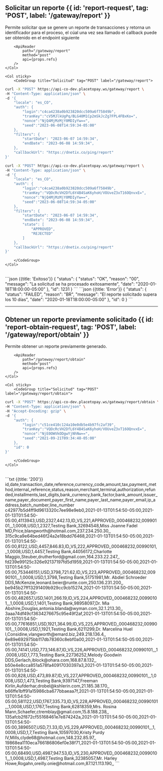 
## Solicitar un reporte {{ id: 'report-request', tag: 'POST', label: '/gateway/report' }}

<Row>
    <Col>
        Permite solicitar que se genere un reporte de transacciones y retorna un identificador para el proceso, el cúal una vez sea llamado el callback puede ser obtenido en el endpoint siguiente

        <ApiReader
            path="/gateway/report"
            method="post"
            api={props.refs}
        />
    </Col>

    <Col sticky>
        <CodeGroup title="Solicitud" tag="POST" label="/gateway/report">
```bash {{ title: 'Básico' }}
curl -X "POST" https://api-co-dev.placetopay.ws/gateway/report \
-H "Content-Type: application/json" \
-d '{
    "locale": "es_CO",
    "auth": {
        "login":"c4ca4238a0b923820dcc509a6f75849b",
        "tranKey":"cV5MJlkUgPq/BLG40M1Cp2mSkJcZg7FPL4FBxKo=",
        "nonce":"NjQ4MjMzMjY0MDIyYw==",
        "seed":"2023-06-08T14:59:34-05:00"
    },
    "filters": {
        "startDate": "2023-06-07 14:59:34",
        "endDate": "2023-06-08 14:59:34",
    },
    "callbackUrl": "https://dnetix.co/ping/report"
}'
```
```bash {{ title: 'Con estado' }}
curl -X "POST" https://api-co-dev.placetopay.ws/gateway/report \
-H "Content-Type: application/json" \
-d '{
    "locale": "es_CO",
    "auth": {
        "login":"c4ca4238a0b923820dcc509a6f75849b",
        "tranKey":"VQOcRcVH2DfL6Y4B4SaK6yhoH/VOUveZ3xT16OQnvxE=",
        "nonce":"NjQ4MjMzMjY0MDIyYw==",
        "seed":"2023-06-08T14:59:34-05:00"
    },
    "filters": {
        "startDate": "2023-06-07 14:59:34",
        "endDate": "2023-06-08 14:59:34",
        "state": [
            "APPROVED",
            "REJECTED"
        ]
    },
    "callbackUrl": "https://dnetix.co/ping/report"
}'
```
        </CodeGroup>
    </Col>
</Row>

<Row>
    <Col>
        <ApiReader
            path="/gateway/report"
            method="post"
            type="response"
            api={props.refs}
        />
    </Col>
    <Col sticky>
        <br />
        <CodeGroup title="Respuesta">
```json {{title: 'Exitoso'}}
{
    "status": {
        "status": "OK",
        "reason": "00",
        "message": "La solicitud se ha procesado exitosamente",
        "date": "2020-01-18T18:00:00-05:00"
    },
    "id": 1231
}
```
```json {{title: 'Error'}}
{
    "status": {
    "status": "FAILED",
    "reason": "BR",
    "message": "El reporte solicitado supera los 10 días",
    "date": "2020-01-18T18:00:00-05:00"
    },
    "id": 0
}
```
        </CodeGroup>
    </Col>
</Row>

---

## Obtener un reporte previamente solicitado {{ id: 'report-obtain-request', tag: 'POST', label: '/gateway/report/obtain' }}

<Row>
    <Col>
        Permite obtener un reporte previamente generado.
            
        <ApiReader
            path="/gateway/report/obtain"
            method="post"
            api={props.refs}
        />
    </Col>

    <Col sticky>
        <CodeGroup title="Solicitud" tag="POST" label="/gateway/report/obtain">
```bash {{ title: 'cURL' }}
curl -X "POST" https://api-co-dev.placetopay.ws/gateway/report/obtain \
-H "Content-Type: application/json" \
-H "Accept-Encoding: gzip" \
-d '{
    "auth": {
        "login":"c51ce410c124a10e0db5e4b97fc2af39",
        "tranKey":"VQOcRcVH2DfL6Y4B4SaK6yhoH/VOUveZ3xT16OQnvxE=",
        "nonce":"NjE0OWVkODgwYjNhNw==",
        "seed":"2021-09-21T09:34:48-05:00"
    },
    "id": 0
}'
```
        </CodeGroup>
    </Col>
</Row>

<Row>
    <Col>
        <ApiReader
            path="/gateway/report/obtain"
            method="post"
            type="response"
            api={props.refs}
        />
    </Col>
    <Col sticky>
        <br />
        <CodeGroup title="Respuesta">
```txt {{title: '200'}}
id,date,transaction_date,reference,currency_code,amount,tax,payment_method,internal_reference,status,reason,merchant,terminal,authorization,refunded,installments,last_digits,bank_currency,bank_factor,bank_amount,issuer_name,payer_document,payer_first_name,payer_last_name,payer_email,ip_address,batch_number,line_number
c42977b5d4ff9d9613320c7ee98e9eb0,2021-01-13T01:54:50-05:00,2021-01-13T01:54:50-05:00,4113943,USD,2327,442.13,ID_VS,221,APPROVED,,000468232,00990101,,,1,0008,USD,1,2327,Testing Bank,32694548,Miss Joanne Fadel MD,Price,blangworth@hotmail.com,237.234.250.30,,
315c9ca9e64bed46f24a2e18bdd76468,2021-01-13T01:54:50-05:00,2021-01-13T01:54:50-05:00,8122,USD,4457,846.83,ID_VS,222,APPROVED,,000468232,00990101,,,1,0008,USD,1,4457,Testing Bank,44056172,Charlotte Maggio,Steuber,drutherford@gmail.com,164.233.22.247,,
fd239e99125c326e92137197fd5d1959,2021-01-13T01:54:50-05:00,2021-01-13T01:54:50-05:00,753446151,USD,3798,721.62,ID_VS,223,APPROVED,,000468232,00990101,,,1,0008,USD,1,3798,Testing Bank,51751981,Mr. Abdiel Schroeder DDS,McKenzie,leonard.beier@runte.com,250.136.231.200,,
be945b27ff13291409b929cc9cb15274,2021-01-13T01:54:50-05:00,2021-01-13T01:54:50-05:00,482657,USD,1401,266.19,ID_VS,224,APPROVED,,000468232,00990101,,,1,0008,USD,1,1401,Testing Bank,98958097,Dr. Mia Abshire,Douglas,antonia.blanda@wyman.com,32.1.213.30,,
3aaa74df49cf3634276675c95e49f2af,2021-01-13T01:54:50-05:00,2021-01-13T01:54:50-05:00,77616851,USD,1921,364.99,ID_VS,225,APPROVED,,000468232,00990101,,,1,0008,USD,1,1921,Testing Bank,6211299,Dr. Marcelina Huel I,Considine,vlangworth@emard.biz,249.218.136.4,,
6e89e692975bb117db78360c8ebf0a00,2021-01-13T01:54:50-05:00,2021-01-13T01:54:50-05:00,74141,USD,773,146.87,ID_VS,226,APPROVED,,000468232,00990101,,,1,0008,USD,1,773,Testing Bank,22736252,Melody Goodwin DDS,Gerlach,iblock@ohara.com,168.87.8.132,,
b50e4e8cca851a578fa40917030397a3,2021-01-13T01:54:50-05:00,2021-01-13T01:54:50-05:00,828,USD,473,89.87,ID_VS,227,APPROVED,,000468232,00990101,,,1,0008,USD,1,473,Testing Bank,9397147,Freeman Kirlin,Aufderhar,drobel@kshlerin.com,21.185.38.170,,
b66ffe1bff91a15986cba677bbaeaa7f,2021-01-13T01:54:50-05:00,2021-01-13T01:54:50-05:00,581122,USD,1767,335.73,ID_VS,228,APPROVED,,000468232,00990101,,,1,0008,USD,1,1767,Testing Bank,62818359,Mrs. Rosina Mann,Schaefer,ctremblay@gmail.com,15.8.188.238,,
135afcb2f872cf55168461e7e874242a,2021-01-13T01:54:50-05:00,2021-01-13T01:54:50-05:00,3896507,USD,7,1.33,ID_VS,229,APPROVED,,000468232,00990101,,,1,0008,USD,1,7,Testing Bank,10597030,Kristy Purdy IV,Mills,clyde68@hotmail.com,148.232.85.97,,
19868ea1110eca766186806ef0e38f71,2021-01-13T01:54:50-05:00,2021-01-13T01:54:50-05:00,68490,USD,4987,947.53,ID_VS,230,APPROVED,,000468232,00990101,,,1,0008,USD,1,4987,Testing Bank,32385057,Mr. Harley Howe,Rogahn,oreilly.onie@hotmail.com,87.121.113.190,,
```
        </CodeGroup>
    </Col>
</Row>
